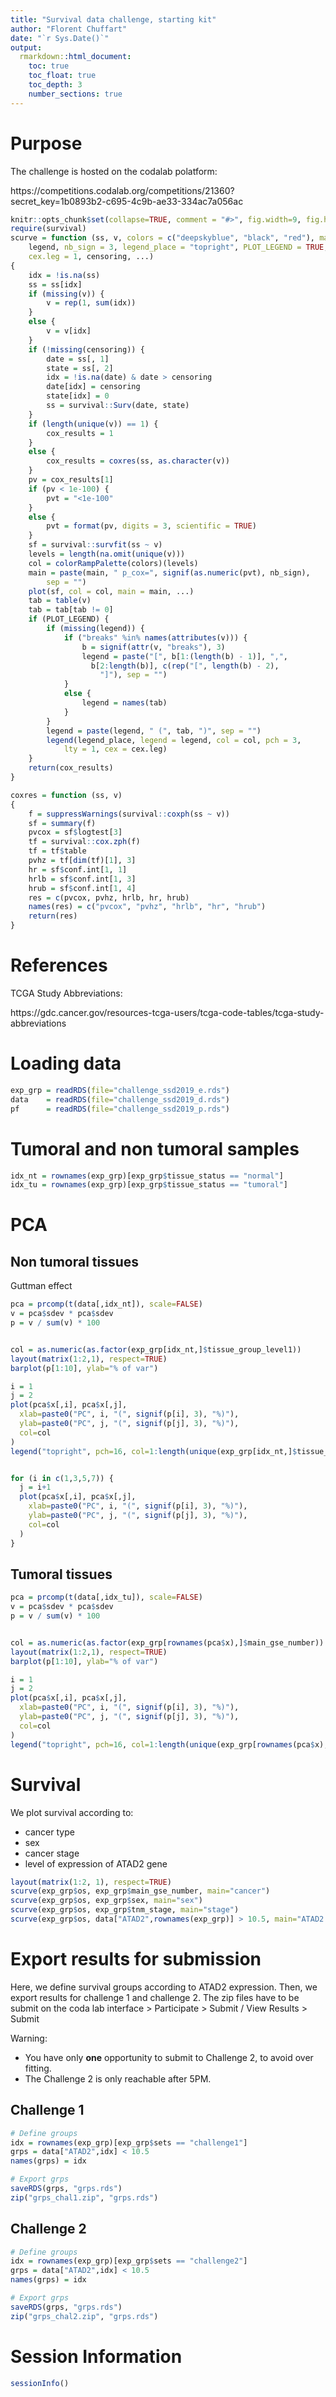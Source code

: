 ```yaml
---
title: "Survival data challenge, starting kit"
author: "Florent Chuffart"
date: "`r Sys.Date()`"
output: 
  rmarkdown::html_document:
    toc: true
    toc_float: true
    toc_depth: 3
    number_sections: true
---
```



# Purpose

The challenge is hosted on the codalab polatform:

https://competitions.codalab.org/competitions/21360?secret_key=1b0893b2-c695-4c9b-ae33-334ac7a056ac


```r
knitr::opts_chunk$set(collapse=TRUE, comment = "#>", fig.width=9, fig.height=6, eval=TRUE, echo=TRUE, results="hide")
require(survival)
scurve = function (ss, v, colors = c("deepskyblue", "black", "red"), main = "Survival", 
    legend, nb_sign = 3, legend_place = "topright", PLOT_LEGEND = TRUE, 
    cex.leg = 1, censoring, ...) 
{
    idx = !is.na(ss)
    ss = ss[idx]
    if (missing(v)) {
        v = rep(1, sum(idx))
    }
    else {
        v = v[idx]
    }
    if (!missing(censoring)) {
        date = ss[, 1]
        state = ss[, 2]
        idx = !is.na(date) & date > censoring
        date[idx] = censoring
        state[idx] = 0
        ss = survival::Surv(date, state)
    }
    if (length(unique(v)) == 1) {
        cox_results = 1
    }
    else {
        cox_results = coxres(ss, as.character(v))
    }
    pv = cox_results[1]
    if (pv < 1e-100) {
        pvt = "<1e-100"
    }
    else {
        pvt = format(pv, digits = 3, scientific = TRUE)
    }
    sf = survival::survfit(ss ~ v)
    levels = length(na.omit(unique(v)))
    col = colorRampPalette(colors)(levels)
    main = paste(main, " p_cox=", signif(as.numeric(pvt), nb_sign), 
        sep = "")
    plot(sf, col = col, main = main, ...)
    tab = table(v)
    tab = tab[tab != 0]
    if (PLOT_LEGEND) {
        if (missing(legend)) {
            if ("breaks" %in% names(attributes(v))) {
                b = signif(attr(v, "breaks"), 3)
                legend = paste("[", b[1:(length(b) - 1)], ",", 
                  b[2:length(b)], c(rep("[", length(b) - 2), 
                    "]"), sep = "")
            }
            else {
                legend = names(tab)
            }
        }
        legend = paste(legend, " (", tab, ")", sep = "")
        legend(legend_place, legend = legend, col = col, pch = 3, 
            lty = 1, cex = cex.leg)
    }
    return(cox_results)
}

coxres = function (ss, v) 
{
    f = suppressWarnings(survival::coxph(ss ~ v))
    sf = summary(f)
    pvcox = sf$logtest[3]
    tf = survival::cox.zph(f)
    tf = tf$table
    pvhz = tf[dim(tf)[1], 3]
    hr = sf$conf.int[1, 1]
    hrlb = sf$conf.int[1, 3]
    hrub = sf$conf.int[1, 4]
    res = c(pvcox, pvhz, hrlb, hr, hrub)
    names(res) = c("pvcox", "pvhz", "hrlb", "hr", "hrub")
    return(res)
}
```

# References

TCGA Study Abbreviations:

https://gdc.cancer.gov/resources-tcga-users/tcga-code-tables/tcga-study-abbreviations



# Loading data

```r
exp_grp = readRDS(file="challenge_ssd2019_e.rds")
data    = readRDS(file="challenge_ssd2019_d.rds")
pf      = readRDS(file="challenge_ssd2019_p.rds")
```

# Tumoral and non tumoral samples 

```r
idx_nt = rownames(exp_grp)[exp_grp$tissue_status == "normal"] 
idx_tu = rownames(exp_grp)[exp_grp$tissue_status == "tumoral"] 
```

# PCA

##  Non tumoral tissues

Guttman effect

```r
pca = prcomp(t(data[,idx_nt]), scale=FALSE)
v = pca$sdev * pca$sdev
p = v / sum(v) * 100


col = as.numeric(as.factor(exp_grp[idx_nt,]$tissue_group_level1))
layout(matrix(1:2,1), respect=TRUE)
barplot(p[1:10], ylab="% of var")

i = 1
j = 2
plot(pca$x[,i], pca$x[,j], 
  xlab=paste0("PC", i, "(", signif(p[i], 3), "%)"), 
  ylab=paste0("PC", j, "(", signif(p[j], 3), "%)"),
  col=col
)
legend("topright", pch=16, col=1:length(unique(exp_grp[idx_nt,]$tissue_group_level1)), levels(as.factor(exp_grp[idx_nt,]$tissue_group_level1)))


for (i in c(1,3,5,7)) {
  j = i+1
  plot(pca$x[,i], pca$x[,j], 
    xlab=paste0("PC", i, "(", signif(p[i], 3), "%)"), 
    ylab=paste0("PC", j, "(", signif(p[j], 3), "%)"),
    col=col
  )  
}

```

## Tumoral tissues

```r
pca = prcomp(t(data[,idx_tu]), scale=FALSE)
v = pca$sdev * pca$sdev
p = v / sum(v) * 100


col = as.numeric(as.factor(exp_grp[rownames(pca$x),]$main_gse_number))
layout(matrix(1:2,1), respect=TRUE)
barplot(p[1:10], ylab="% of var")

i = 1
j = 2
plot(pca$x[,i], pca$x[,j], 
  xlab=paste0("PC", i, "(", signif(p[i], 3), "%)"), 
  ylab=paste0("PC", j, "(", signif(p[j], 3), "%)"),
  col=col
)
legend("topright", pch=16, col=1:length(unique(exp_grp[rownames(pca$x),]$main_gse_number)), levels(as.factor(exp_grp[rownames(pca$x),]$main_gse_number)))


```


# Survival

We plot survival according to: 

   - cancer type
  - sex
  - cancer stage 
  - level of expression of ATAD2 gene

```r
layout(matrix(1:2, 1), respect=TRUE)
scurve(exp_grp$os, exp_grp$main_gse_number, main="cancer")
scurve(exp_grp$os, exp_grp$sex, main="sex")
scurve(exp_grp$os, exp_grp$tnm_stage, main="stage")
scurve(exp_grp$os, data["ATAD2",rownames(exp_grp)] > 10.5, main="ATAD2 over expression")
```


# Export results for submission

Here, we define survival groups according to ATAD2 expression.
Then, we export results for challenge 1 and challenge 2.
The zip files have to be submit on the coda lab interface > Participate > Submit / View Results > Submit

Warning:  

  - You have only **one** opportunity to submit to Challenge 2, to avoid over fitting.
  - The Challenge 2 is only reachable after 5PM.
   

## Challenge 1

```r
# Define groups
idx = rownames(exp_grp)[exp_grp$sets == "challenge1"]
grps = data["ATAD2",idx] < 10.5
names(grps) = idx

# Export grps 
saveRDS(grps, "grps.rds")
zip("grps_chal1.zip", "grps.rds")
```

## Challenge 2

```r
# Define groups
idx = rownames(exp_grp)[exp_grp$sets == "challenge2"]
grps = data["ATAD2",idx] < 10.5
names(grps) = idx

# Export grps 
saveRDS(grps, "grps.rds")
zip("grps_chal2.zip", "grps.rds")
```

# Session Information

```r
sessionInfo()
```


